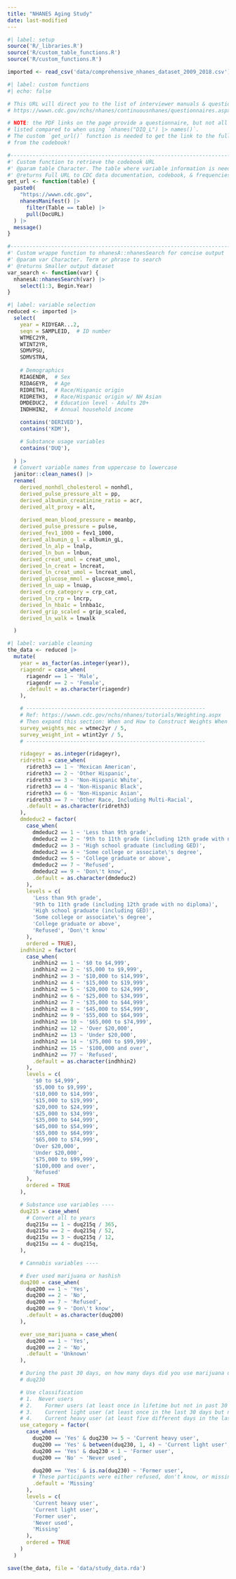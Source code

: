 ```yaml
---
title: "NHANES Aging Study"
date: last-modified
---
```



```r
#| label: setup
source('R/_libraries.R')
source('R/custom_table_functions.R')
source('R/custom_functions.R')

imported <- read_csv('data/comprehensive_nhanes_dataset_2009_2018.csv')
```

```r
#| label: custom functions
#| echo: false

# This URL will direct you to the list of interviewer manuals & questionnaire instruments
# https://wwwn.cdc.gov/nchs/nhanes/continuousnhanes/questionnaires.aspx?Cycle=2021-2023

# NOTE: the PDF links on the page provide a questionnaire, but not all variables may be 
# listed compared to when using `nhanes("DIQ_L") |> names()`.
# The custom `get_url()` function is needed to get the link to the full set of variables
# from the codebook!

#----------------------------------------------------------------------------------------
#' Custom function to retrieve the codebook URL
#' @param table Character. The table where variable information is needed.
#' @returns Full URL to CDC data documentation, codebook, & frequencies.
get_url <- function(table) {
  paste0(
    "https://wwwn.cdc.gov",
    nhanesManifest() |> 
      filter(Table == table) |> 
      pull(DocURL)
  ) |> 
  message()
}

#----------------------------------------------------------------------------------------
#' Custom wrappe function to nhanesA::nhanesSearch for concise output
#' @param var Character. Term or phrase to search
#' @returns Smaller output dataset
var_search <- function(var) {
  nhanesA::nhanesSearch(var) |> 
    select(1:3, Begin.Year)
}
```

```r
#| label: variable selection
reduced <- imported |> 
  select(
    year = RIDYEAR...2,
    seqn = SAMPLEID,  # ID number
    WTMEC2YR,
    WTINT2YR,
    SDMVPSU,
    SDMVSTRA,
    
    # Demographics
    RIAGENDR,  # Sex
    RIDAGEYR,  # Age
    RIDRETH1,  # Race/Hispanic origin
    RIDRETH3,  # Race/Hispanic origin w/ NH Asian
    DMDEDUC2,  # Education level - Adults 20+
    INDHHIN2,  # Annual household income

    contains('DERIVED'),
    contains('KDM'),

    # Substance usage variables
    contains('DUQ'),
    
  ) |> 
  # Convert variable names from uppercase to lowercase
  janitor::clean_names() |> 
  rename(
    derived_nonhdl_cholesterol = nonhdl,
    derived_pulse_pressure_alt = pp,
    derived_albumin_creatinine_ratio = acr,
    derived_alt_proxy = alt,
    
    derived_mean_blood_pressure = meanbp,
    derived_pulse_pressure = pulse,
    derived_fev1_1000 = fev1_1000,
    derived_albumin_g_l = albumin_gL,
    derived_ln_alp = lnalp,
    derived_ln_bun = lnbun,
    derived_creat_umol = creat_umol,
    derived_ln_creat = lncreat,
    derived_ln_creat_umol = lncreat_umol,
    derived_glucose_mmol = glucose_mmol,
    derived_ln_uap = lnuap,
    derived_crp_category = crp_cat,
    derived_ln_crp = lncrp,
    derived_ln_hba1c = lnhba1c,
    derived_grip_scaled = grip_scaled,
    derived_ln_walk = lnwalk

  )
```


```r
#| label: variable cleaning
the_data <- reduced |> 
  mutate(
    year = as_factor(as.integer(year)),
    riagendr = case_when(
      riagendr == 1 ~ 'Male',
      riagendr == 2 ~ 'Female',
      .default = as.character(riagendr)
    ),

    # ---------------------------------------------------------
    # Ref: https://wwwn.cdc.gov/nchs/nhanes/tutorials/Weighting.aspx
    # Then expand this section: When and How to Construct Weights When Combining Survey Cycles
    survey_weights_mec = wtmec2yr / 5,
    survey_weight_int = wtint2yr / 5,
    # ---------------------------------------------------------

    ridageyr = as.integer(ridageyr),
    ridreth3 = case_when(
      ridreth3 == 1 ~ 'Mexican American',
      ridreth3 == 2 ~ 'Other Hispanic',
      ridreth3 == 3 ~ 'Non-Hispanic White',
      ridreth3 == 4 ~ 'Non-Hispanic Black',
      ridreth3 == 6 ~ 'Non-Hispanic Asian',
      ridreth3 == 7 ~ 'Other Race, Including Multi-Racial',
      .default = as.character(ridreth3)
    ),
    dmdeduc2 = factor(
      case_when(
        dmdeduc2 == 1 ~ 'Less than 9th grade',
        dmdeduc2 == 2 ~ '9th to 11th grade (including 12th grade with no diploma)',
        dmdeduc2 == 3 ~ 'High school graduate (including GED)',
        dmdeduc2 == 4 ~ 'Some college or associate\'s degree',
        dmdeduc2 == 5 ~ 'College graduate or above',
        dmdeduc2 == 7 ~ 'Refused',
        dmdeduc2 == 9 ~ 'Don\'t know',
        .default = as.character(dmdeduc2)
      ),
      levels = c(
        'Less than 9th grade',
        '9th to 11th grade (including 12th grade with no diploma)',
        'High school graduate (including GED)',
        'Some college or associate\'s degree',
        'College graduate or above',
        'Refused', 'Don\'t know'
      ),
      ordered = TRUE),
    indhhin2 = factor(
      case_when(
        indhhin2 == 1 ~ '$0 to $4,999',
        indhhin2 == 2 ~ '$5,000 to $9,999',
        indhhin2 == 3 ~ '$10,000 to $14,999',
        indhhin2 == 4 ~ '$15,000 to $19,999',
        indhhin2 == 5 ~ '$20,000 to $24,999',
        indhhin2 == 6 ~ '$25,000 to $34,999',
        indhhin2 == 7 ~ '$35,000 to $44,999',
        indhhin2 == 8 ~ '$45,000 to $54,999',
        indhhin2 == 9 ~ '$55,000 to $64,999',
        indhhin2 == 10 ~ '$65,000 to $74,999',
        indhhin2 == 12 ~ 'Over $20,000',
        indhhin2 == 13 ~ 'Under $20,000',
        indhhin2 == 14 ~ '$75,000 to $99,999',
        indhhin2 == 15 ~ '$100,000 and over',
        indhhin2 == 77 ~ 'Refused',
        .default = as.character(indhhin2)
      ),
      levels = c(
        '$0 to $4,999',
        '$5,000 to $9,999',
        '$10,000 to $14,999',
        '$15,000 to $19,999',
        '$20,000 to $24,999',
        '$25,000 to $34,999',
        '$35,000 to $44,999',
        '$45,000 to $54,999',
        '$55,000 to $64,999',
        '$65,000 to $74,999',
        'Over $20,000',
        'Under $20,000',
        '$75,000 to $99,999',
        '$100,000 and over',
        'Refused'
      ),
      ordered = TRUE
    ),

    # Substance use variables ----
    duq215 = case_when(
      # Convert all to years
      duq215u == 1 ~ duq215q / 365,
      duq215u == 2 ~ duq215q / 52,
      duq215u == 3 ~ duq215q / 12,
      duq215u == 4 ~ duq215q,
    ),

    # Cannabis variables ----

    # Ever used marijuana or hashish
    duq200 = case_when(
      duq200 == 1 ~ 'Yes',
      duq200 == 2 ~ 'No',
      duq200 == 7 ~ 'Refused',
      duq200 == 9 ~ 'Don\'t know',
      .default = as.character(duq200)
    ),

    ever_use_marijuana = case_when(
      duq200 == 1 ~ 'Yes',
      duq200 == 2 ~ 'No',
      .default = 'Unknown'
    ),

    # During the past 30 days, on how many days did you use marijuana or hashish?
    # duq230

    # Use classification
    # 1.  Never users 
    # 2.	Former users (at least once in lifetime but not in past 30 days)
    # 3.	Current light user (at least once in the last 30 days but not on more than four different days)
    # 4.	Current heavy user (at least five different days in the last 30 days).
    use_category = factor(
      case_when(
        duq200 == 'Yes' & duq230 >= 5 ~ 'Current heavy user',
        duq200 == 'Yes' & between(duq230, 1, 4) ~ 'Current light user',
        duq200 == 'Yes' & duq230 < 1 ~ 'Former user',
        duq200 == 'No' ~ 'Never used',

        duq200 == 'Yes' & is.na(duq230) ~ 'Former user',
        # These participants were either refused, don't know, or missing by system
        .default = 'Missing'  
      ),
      levels = c(
        'Current heavy user',
        'Current light user',
        'Former user',
        'Never used',
        'Missing'
      ),
      ordered = TRUE
    )
  ) 

save(the_data, file = 'data/study_data.rda')
```

